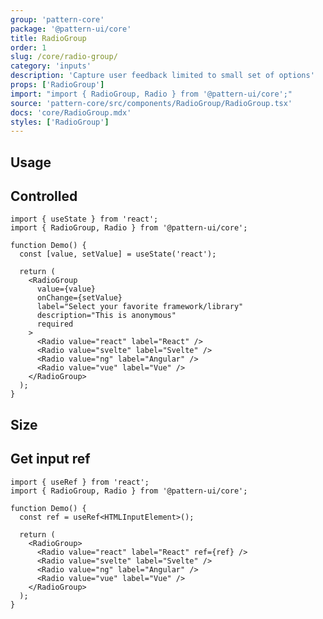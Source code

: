 ```yaml
---
group: 'pattern-core'
package: '@pattern-ui/core'
title: RadioGroup
order: 1
slug: /core/radio-group/
category: 'inputs'
description: 'Capture user feedback limited to small set of options'
props: ['RadioGroup']
import: "import { RadioGroup, Radio } from '@pattern-ui/core';"
source: 'pattern-core/src/components/RadioGroup/RadioGroup.tsx'
docs: 'core/RadioGroup.mdx'
styles: ['RadioGroup']
---
```



## Usage

<ControlDemo data={RadioGroupDemos.control} />

## Controlled

```tsx
import { useState } from 'react';
import { RadioGroup, Radio } from '@pattern-ui/core';

function Demo() {
  const [value, setValue] = useState('react');

  return (
    <RadioGroup
      value={value}
      onChange={setValue}
      label="Select your favorite framework/library"
      description="This is anonymous"
      required
    >
      <Radio value="react" label="React" />
      <Radio value="svelte" label="Svelte" />
      <Radio value="ng" label="Angular" />
      <Radio value="vue" label="Vue" />
    </RadioGroup>
  );
}
```

## Size

<Demo data={RadioGroupDemos.sizes} />

## Get input ref

```tsx
import { useRef } from 'react';
import { RadioGroup, Radio } from '@pattern-ui/core';

function Demo() {
  const ref = useRef<HTMLInputElement>();

  return (
    <RadioGroup>
      <Radio value="react" label="React" ref={ref} />
      <Radio value="svelte" label="Svelte" />
      <Radio value="ng" label="Angular" />
      <Radio value="vue" label="Vue" />
    </RadioGroup>
  );
}
```
